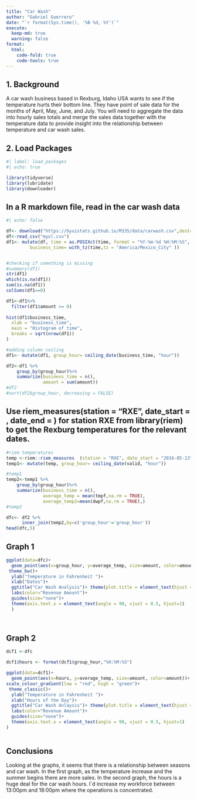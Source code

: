 ```yaml
---
title: "Car Wash"
author: "Gabriel Guerrero"
date: "`r format(Sys.time(), '%B %d, %Y')`"
execute:
  keep-md: true
  warning: false
format:
  html:
    code-fold: true
    code-tools: true
---
```


## 1. Background

A car wash business based in Rexburg, Idaho USA wants to see if the temperature hurts their bottom line. They have point of sale data for the months of April, May, June, and July. You will need to aggregate the data into hourly sales totals and merge the sales data together with the temperature data to provide insight into the relationship between temperature and car wash sales.

## 2. Load Packages

```r
#| label: load_packages
#| echo: true

library(tidyverse)
library(lubridate)
library(downloader)

```

## In a R markdown file, read in the car wash data

```r
#| echo: false

df<- download("https://byuistats.github.io/M335/data/carwash.csv",dest="myxl.csv", mode="wb")  
df<-read_csv("myxl.csv")
df1<- mutate(df, time = as.POSIXct(time, format = "%Y-%m-%d %H:%M:%S", tz = "UTC"),
         business_time= with_tz(time,tz = "America/Mexico_City" ))


#checking if something is missing
#summary(df1)
str(df1)
which(is.na(df1))
sum(is.na(df1))
colSums(df1==0)

df1<-df1%>%
  filter(df1$amount >= 0)
  
hist(df1$business_time,
  xlab = "business_time",
  main = "Histogram of time",
  breaks = sqrt(nrow(df1))
)

#adding column ceiling    
df1<- mutate(df1, group_hour= ceiling_date(business_time, "hour"))

df2<-df1 %>%
    group_by(group_hour)%>%
    summarize(business_time = n(),
              amount = sum(amount))
#df2
#sort(df2$group_hour, decreasing = FALSE)
```

## Use riem_measures(station = "RXE", date_start = , date_end = ) for station RXE from library(riem) to get the Rexburg temperatures for the relevant dates. 


```r
#riem temperatures
temp <-riem::riem_measures	(station = "RXE", date_start = "2016-05-13", date_end = "2016-07-18")
temp1<- mutate(temp, group_hour= ceiling_date(valid, "hour"))

#temp1
temp2<-temp1 %>%
    group_by(group_hour)%>%
    summarize(business_time = n(),
              average_temp = mean(tmpf,na.rm = TRUE),
              average_temp2=mean(dwpf,na.rm = TRUE),)
#temp2

dfc<- df2 %>%
      inner_join(temp2,by=c('group_hour'='group_hour'))
head(dfc,5)

```
## Graph 1

```r
ggplot(data=dfc)+
  geom_point(aes(x=group_hour, y=average_temp, size=amount, color=amount))+
 theme_bw()+
  ylab("Temperature in Fahrenheit ")+
  xlab("Dates")+
  ggtitle("Car Wash Analysis")+ theme(plot.title = element_text(hjust = 0.5))+# title+
  labs(color="Revenue Amount")+
  guides(size="none")+
  theme(axis.text.x = element_text(angle = 90, vjust = 0.5, hjust=1)
  )

  
```
## Graph 2
```r
dcf1 <-dfc

dcf1$hours <- format(dcf1$group_hour,"%H:%M:%S")

ggplot(data=dcf1)+
  geom_point(aes(x=hours, y=average_temp, size=amount, color=amount))+
scale_colour_gradient(low = "red", high = "green")+
 theme_classic()+
  ylab("Temperature in Fahrenheit ")+
  xlab("Hours of the Day")+
  ggtitle("Car Wash Anlaysis")+ theme(plot.title = element_text(hjust = 0.5))+# title+
  labs(color="Revenue Amount")+
  guides(size="none")+
  theme(axis.text.x = element_text(angle = 90, vjust = 0.5, hjust=1)
)        
    
```



## Conclusions
Looking at the graphs, it seems that there is a relationship between seasons and car wash. In the first graph, as the temperature increase and the summer begins there are more sales. In the second graph, the hours is a huge deal for the car wash hours. I´d increase my workforce between 13:00pm and 18:00pm where the operations is concentrated. 


